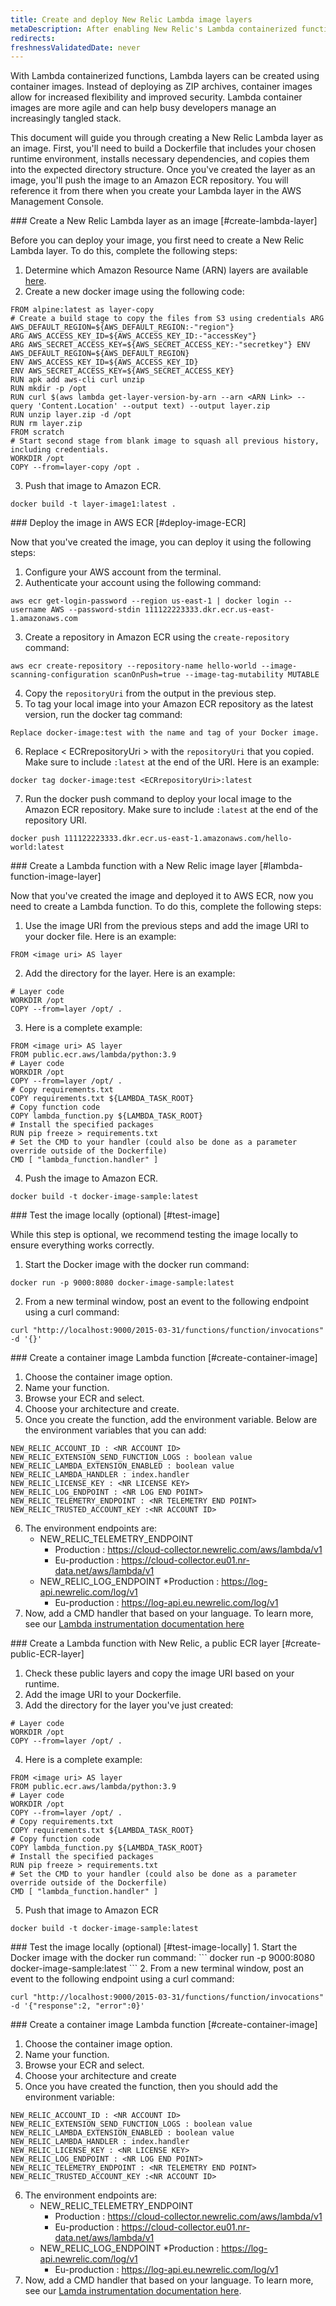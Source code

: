 ```yaml
---
title: Create and deploy New Relic Lambda image layers
metaDescription: After enabling New Relic's Lambda containerized function, you can create a layer as an image.
redirects:
freshnessValidatedDate: never
---
```


With Lambda containerized functions, Lambda layers can be created using container images. Instead of deploying as ZIP archives, container images allow for increased flexibility and improved security. Lambda container images are more agile and can help busy developers manage an increasingly tangled stack. 

This document will guide you through creating a New Relic Lambda layer as an image. First, you'll need to build a Dockerfile that includes your chosen runtime environment, installs necessary dependencies, and copies them into the expected directory structure. Once you've created the layer as an image, you'll push the image to an Amazon ECR repository. You will reference it from there when you create your Lambda layer in the AWS Management Console. 

<Steps>
<Step>
### Create a New Relic Lambda layer as an image [#create-lambda-layer]

Before you can deploy your image, you first need to create a New Relic Lambda layer. To do this, complete the following steps: 

1. Determine which Amazon Resource Name (ARN) layers are available [here](https://layers.newrelic-external.com/#/get-layers/get).
2. Create a new docker image using the following code:
```
FROM alpine:latest as layer-copy 
# Create a build stage to copy the files from S3 using credentials ARG AWS_DEFAULT_REGION=${AWS_DEFAULT_REGION:-"region"} 
ARG AWS_ACCESS_KEY_ID=${AWS_ACCESS_KEY_ID:-"accessKey"} 
ARG AWS_SECRET_ACCESS_KEY=${AWS_SECRET_ACCESS_KEY:-"secretkey"} ENV AWS_DEFAULT_REGION=${AWS_DEFAULT_REGION} 
ENV AWS_ACCESS_KEY_ID=${AWS_ACCESS_KEY_ID} 
ENV AWS_SECRET_ACCESS_KEY=${AWS_SECRET_ACCESS_KEY} 
RUN apk add aws-cli curl unzip 
RUN mkdir -p /opt 
RUN curl $(aws lambda get-layer-version-by-arn --arn <ARN Link> --query 'Content.Location' --output text) --output layer.zip 
RUN unzip layer.zip -d /opt 
RUN rm layer.zip 
FROM scratch 
# Start second stage from blank image to squash all previous history, including credentials. 
WORKDIR /opt 
COPY --from=layer-copy /opt .
```
3. Push that image to Amazon ECR. 

```
docker build -t layer-image1:latest .
```
</Step>

<Step>
### Deploy the image in AWS ECR [#deploy-image-ECR]

Now that you've created the image, you can deploy it using the following steps: 

1. Configure your AWS account from the terminal.
2. Authenticate your account using the following command:

```
aws ecr get-login-password --region us-east-1 | docker login --username AWS --password-stdin 111122223333.dkr.ecr.us-east-1.amazonaws.com
```
3. Create a repository in Amazon ECR using the `create-repository` command:

```
aws ecr create-repository --repository-name hello-world --image-scanning-configuration scanOnPush=true --image-tag-mutability MUTABLE
```
4. Copy the `repositoryUri` from the output in the previous step.
5. To tag your local image into your Amazon ECR repository as the latest version, run the docker tag command: 
```
Replace docker-image:test with the name and tag of your Docker image.
```
6. Replace &lt; ECRrepositoryUri &gt;  with the `repositoryUri` that you copied. Make sure to include `:latest` at the end of the URI. Here is an example: 

```
docker tag docker-image:test <ECRrepositoryUri>:latest
```
7. Run the docker push command to deploy your local image to the Amazon ECR repository. Make sure to include `:latest` at the end of the repository URI. 
```
docker push 111122223333.dkr.ecr.us-east-1.amazonaws.com/hello-world:latest
```
</Step>
</Steps>

<CollapserGroup>
 <Collapser
   id="regular-ECR"
   title="Create a Lambda function with New Relic a regular ECR layer"
 >
 <Steps>
<Step>
### Create a Lambda function with a New Relic image layer [#lambda-function-image-layer]

Now that you've created the image and deployed it to AWS ECR, now you need to create a Lambda function. To do this, complete the following steps:

1. Use the image URI from the previous steps and add the image URI to your docker file. Here is an example:
```
FROM <image uri> AS layer
```
2. Add the directory for the layer. Here is an example:

```
# Layer code
WORKDIR /opt
COPY --from=layer /opt/ .
```
3. Here is a complete example:

```
FROM <image uri> AS layer
FROM public.ecr.aws/lambda/python:3.9
# Layer code
WORKDIR /opt
COPY --from=layer /opt/ .
# Copy requirements.txt
COPY requirements.txt ${LAMBDA_TASK_ROOT}
# Copy function code
COPY lambda_function.py ${LAMBDA_TASK_ROOT}
# Install the specified packages
RUN pip freeze > requirements.txt
# Set the CMD to your handler (could also be done as a parameter override outside of the Dockerfile)
CMD [ "lambda_function.handler" ]
```
4. Push the image to Amazon ECR.
```
docker build -t docker-image-sample:latest 
```
</Step>
<Step>
###  Test the image locally (optional) [#test-image]

While this step is optional, we recommend testing the image locally to ensure everything works correctly. 

1. Start the Docker image with the docker run command:
```
docker run -p 9000:8080 docker-image-sample:latest
```
2. From a new terminal window, post an event to the following endpoint using a curl command:

```
curl "http://localhost:9000/2015-03-31/functions/function/invocations" -d '{}'
```
</Step>
<Step>
###  Create a container image Lambda function [#create-container-image]

1. Choose the container image option.
2. Name your function.
3. Browse your ECR and select.
4. Choose your architecture and create.
5. Once you create the function, add the environment variable. Below are the environment variables that you can add:

```
NEW_RELIC_ACCOUNT_ID : <NR ACCOUNT ID>
NEW_RELIC_EXTENSION_SEND_FUNCTION_LOGS : boolean value
NEW_RELIC_LAMBDA_EXTENSION_ENABLED : boolean value
NEW_RELIC_LAMBDA_HANDLER : index.handler
NEW_RELIC_LICENSE_KEY : <NR LICENSE KEY>
NEW_RELIC_LOG_ENDPOINT : <NR LOG END POINT>
NEW_RELIC_TELEMETRY_ENDPOINT : <NR TELEMETRY END POINT> 
NEW_RELIC_TRUSTED_ACCOUNT_KEY :<NR ACCOUNT ID> 
```
6. The environment endpoints are:
    * NEW_RELIC_TELEMETRY_ENDPOINT
        * Production : https://cloud-collector.newrelic.com/aws/lambda/v1
        * Eu-production : https://cloud-collector.eu01.nr-data.net/aws/lambda/v1
    * NEW_RELIC_LOG_ENDPOINT
        *Production : https://log-api.newrelic.com/log/v1
        * Eu-production : https://log-api.eu.newrelic.com/log/v1
7. Now, add a CMD handler that based on your language. To learn more, see our [Lambda instrumentation documentation here](/docs/serverless-function-monitoring/aws-lambda-monitoring/enable-lambda-monitoring/instrument-your-own/)
</Step>
</Steps>
</Collapser>
</CollapserGroup>

<CollapserGroup>
 <Collapser
   id="public-ECR"
   title="Create a Lambda function with New Relic a public ECR layer"
 >
<Steps>
<Step>
### Create a Lambda function with New Relic, a public ECR layer [#create-public-ECR-layer]

1. Check these public layers and copy the image URI based on your runtime.
2. Add the image URI to your Dockerfile. 
3. Add the directory for the layer you've just created:
``` 
# Layer code
WORKDIR /opt
COPY --from=layer /opt/ .
```
4. Here is a complete example:
```
FROM <image uri> AS layer
FROM public.ecr.aws/lambda/python:3.9
# Layer code
WORKDIR /opt
COPY --from=layer /opt/ .
# Copy requirements.txt
COPY requirements.txt ${LAMBDA_TASK_ROOT}
# Copy function code
COPY lambda_function.py ${LAMBDA_TASK_ROOT}
# Install the specified packages
RUN pip freeze > requirements.txt
# Set the CMD to your handler (could also be done as a parameter override outside of the Dockerfile)
CMD [ "lambda_function.handler" ]
```
5. Push that image to Amazon ECR
```
docker build -t docker-image-sample:latest 
```
</Step>
<Step>
### Test the image locally (optional) [#test-image-locally]
1. Start the Docker image with the docker run command:
```
docker run -p 9000:8080 docker-image-sample:latest
```
2. From a new terminal window, post an event to the following endpoint using a curl command:

```
curl "http://localhost:9000/2015-03-31/functions/function/invocations" -d '{"response":2, "error":0}'
```

</Step>
<Step>
### Create a container image Lambda function [#create-container-image]

1. Choose the container image option.
2. Name your function.
3. Browse your ECR and select.
4. Choose your architecture and create
5. Once you have created the function, then you should add the environment variable:
```
NEW_RELIC_ACCOUNT_ID : <NR ACCOUNT ID>
NEW_RELIC_EXTENSION_SEND_FUNCTION_LOGS : boolean value
NEW_RELIC_LAMBDA_EXTENSION_ENABLED : boolean value
NEW_RELIC_LAMBDA_HANDLER : index.handler
NEW_RELIC_LICENSE_KEY : <NR LICENSE KEY>
NEW_RELIC_LOG_ENDPOINT : <NR LOG END POINT>
NEW_RELIC_TELEMETRY_ENDPOINT : <NR TELEMETRY END POINT> 
NEW_RELIC_TRUSTED_ACCOUNT_KEY :<NR ACCOUNT ID> 
```
6. The environment endpoints are:
    * NEW_RELIC_TELEMETRY_ENDPOINT
        * Production : https://cloud-collector.newrelic.com/aws/lambda/v1
        * Eu-production : https://cloud-collector.eu01.nr-data.net/aws/lambda/v1
    * NEW_RELIC_LOG_ENDPOINT
        *Production : https://log-api.newrelic.com/log/v1
        * Eu-production : https://log-api.eu.newrelic.com/log/v1
7. Now, add a CMD handler that based on your language. To learn more, see our [Lamda instrumentation documentation here](/docs/serverless-function-monitoring/aws-lambda-monitoring/enable-lambda-monitoring/instrument-your-own/).

</Step>
</Steps>
</Collapser>
</CollapserGroup>


